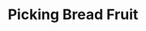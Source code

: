 ---
title: Picking Bread Fruit
media: 
dimensions: 18" x 24"
hero_image: ../../images/gallery/picking_bread_fruit.jpg
sale_status: Not For Sale
---